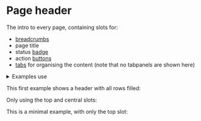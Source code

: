 
<Meta title='Organisms/Page Header' component={PageHeader} />

# Page header

The intro to every page, containing slots for:

- [breadcrumbs](/docs/ui-navigation-breadcrumbs--breadcrumbs)
- page title
- status [badge](/docs/atoms-badge--badge)
- action [buttons](/docs/ui-buttons-buttons--page)
- [tabs](/docs/ui-navigation-tabs--tabs) for organising the content (note that no tabpanels are shown here)

<details class='u-margin-l3-y'>
  <summary class='u-h4 u-font-medium'>Examples use</summary>
  <ul>
    <li>
      <a href='/docs/atoms-button-base--button-element'>a-button</a>
    </li>
    <li>
      <a href='/docs/atoms-button-secondary--secondary'>a-button--secondary</a>
    </li>
    <li>
      <a href='/docs/atoms-button-tab--tab'>a-button--tab</a>
    </li>
    <li>
      <a href='/docs/atoms-badge--badge'>a-badge</a>
    </li>
    <li>
      <a href='/docs/atoms-content--content'>a-content</a>
    </li>
    <li>
      <a href='/docs/atoms-icon--icon'>a-icon</a>
    </li>
    <li>
      <a href='/docs/atoms-list-reset--list-reset'>u-list-none</a>
    </li>
    <li>
      <a href='/docs/utilities-background-color--grayscale-dark'>u-bg</a>
    </li>
    <li>
      <a href='/docs/utilities-break-text--break-text'>u-break-text</a>
    </li>
    <li>
      <a href='/docs/utilities-flex--flex'>u-flex</a>
    </li>
    <li>
      <a href='/docs/utilities-typography--typography'>u-h6</a>
    </li>
    <li>
      <a href='/docs/utilities-box-alignment--items-start'>u-items-start</a>
    </li>
    <li>
      <a href='/docs/utilities-box-alignment--justify-between'>
        u-justify-between
      </a>
    </li>
    <li>
      <a href='/docs/utilities-margin--margin-m'>u-margin</a>
    </li>
    <li>
      <a href='/docs/utilities-overflow--overflow-x'>u-overflow</a>
    </li>
    <li>
      <a href='/docs/utilities-padding--padding-m'>u-padding</a>
    </li>
    <li>
      <a href='/docs/utilities-relative--relative'>u-relative</a>
    </li>
  </ul>
</details>

This first example shows a header with all rows filled:

<Canvas>
  <Story id='organisms-page-header--default' />
</Canvas>

Only using the top and central slots:

<Canvas>
  <Story id='organisms-page-header--no-bottom-slot' />
</Canvas>

This is a minimal example, with only the top slot:

<Canvas>
  <Story id='organisms-page-header--only-top-slot' />
</Canvas>
